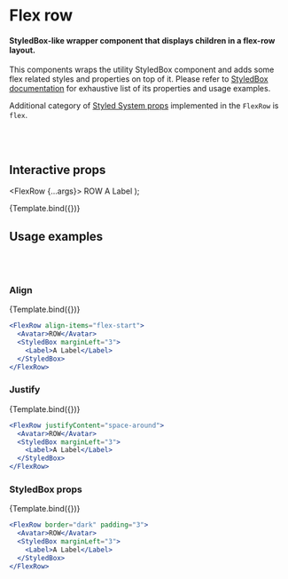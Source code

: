 
<Meta title="Basic Layout/Flex Row" component={FlexRow} />

# Flex row

#### StyledBox-like wrapper component that displays children in a flex-row layout.

This components wraps the utility StyledBox component and adds some flex related styles and properties on top of it.
Please refer to [StyledBox documentation](?path=/docs/layout-box--default-story) for exhaustive list of its properties and usage examples.

Additional category of [Styled System props](https://styled-system.com/table#flexbox) implemented in the `FlexRow` is `flex`.

<br />
<br />

## Interactive props

  <FlexRow {...args}>
    <Avatar>ROW</Avatar>
    <StyledBox marginLeft="3">
      <Label>A Label</Label>
    </StyledBox>
  </FlexRow>
);

<Canvas>
  <Story
    name="Default"
    args={{ alignItems: "center", justifyContent: "flex-start" }}
  >
    {Template.bind({})}
  </Story>
</Canvas>

<ArgsTable story="Default" />

## Usage examples

<br />
<br />

### Align

<Canvas>
  <Story name="Align" args={{ alignItems: "flex-start" }}>
    {Template.bind({})}
  </Story>
</Canvas>

```jsx
<FlexRow align-items="flex-start">
  <Avatar>ROW</Avatar>
  <StyledBox marginLeft="3">
    <Label>A Label</Label>
  </StyledBox>
</FlexRow>
```

### Justify

<Canvas>
  <Story name="Justify" args={{ justifyContent: "space-around" }}>
    {Template.bind({})}
  </Story>
</Canvas>

```jsx
<FlexRow justifyContent="space-around">
  <Avatar>ROW</Avatar>
  <StyledBox marginLeft="3">
    <Label>A Label</Label>
  </StyledBox>
</FlexRow>
```

### StyledBox props

<Canvas>
  <Story name="StyledBox props" args={{ border: "dark", p: 3 }}>
    {Template.bind({})}
  </Story>
</Canvas>

```jsx
<FlexRow border="dark" padding="3">
  <Avatar>ROW</Avatar>
  <StyledBox marginLeft="3">
    <Label>A Label</Label>
  </StyledBox>
</FlexRow>
```
